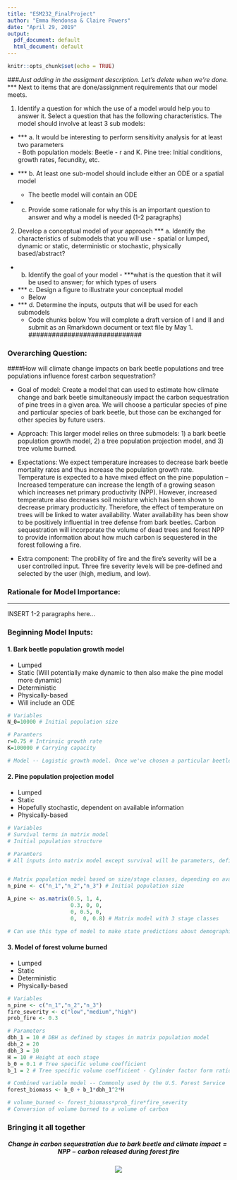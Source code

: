 ```yaml
---
title: "ESM232_FinalProject"
author: "Emma Mendonsa & Claire Powers"
date: "April 29, 2019"
output:
  pdf_document: default
  html_document: default
---
```


```r
knitr::opts_chunk$set(echo = TRUE)
```

############################
###*Just adding in the assigment description. Let's delete when we're done.*
*** Next to items that are done/assignment requirements that our model meets.

1. Identify a question for which the use of a model would help you to answer it. Select a question that has the following characteristics. The model should involve at least 3 sub models:  
+ *** a. It would be interesting to perform sensitivity analysis for at least two parameters  
      - Both population models: Beetle - r and K. Pine tree: Initial conditions, growth rates, fecundity, etc.                      

+ *** b. At least one sub-model should include either an ODE or a spatial model  
     - The beetle  model will contain an ODE
   
+ c. Provide some rationale for why this is an important question to answer and why a model is needed (1-2 paragraphs)

2. Develop a conceptual model of your approach
 *** a. Identify the characteristics of submodels that you will use - spatial or lumped, dynamic or static, deterministic or stochastic, physically based/abstract?
 
+ b. Identify the goal of your model  - ***what is the question that it will be used to answer; for which types of users
 
+ *** c. Design a figure to illustrate your conceptual model     
    - Below
 
+ *** d. Determine the inputs, outputs that will be used for each submodels      
    - Code chunks below
You will complete a draft version of I and II and submit as an Rmarkdown document or text file by May 1.
#############################


### Overarching Question: 
####How will climate change impacts on bark beetle populations and tree populations influence forest carbon sequestration?


- Goal of model: Create a model that can used to estimate how climate change and bark beetle simultaneously impact the carbon sequestration of pine trees in a given area. We will choose a particular species of pine and particular species of bark beetle, but    those can be exchanged for other species by future users.  

- Approach: This larger model relies on three submodels: 1) a bark beetle population growth model, 2) a tree population projection model, and 3) tree volume burned. 

- Expectations: We expect temperature increases to decrease bark beetle mortality rates and thus increase the population growth rate. Temperature is expected to a have mixed effect on the pine population -- Increased temperature can increase the length of a growing season which increases net primary productivity (NPP). However, increased temperature also decreases soil moisture which has been shown to decrease primary producticity. Therefore, the effect of temperature on trees will be linked to water availability. Water availability has been show to be positively influential in tree defense from bark beetles. Carbon sequestration will incorporate the volume of dead trees and forest NPP to provide information about how much carbon is sequestered in the forest following a fire. 

- Extra component: The probility of fire and the fire's severity will be a user controlled input. Three fire severity levels will be pre-defined and selected by the user (high, medium, and low).

### Rationale for Model Importance:
***
INSERT 1-2 paragraphs here...


### Beginning Model Inputs: 

#### 1. Bark beetle population growth model
* Lumped
* Static (Will potentially make dynamic to then also make the pine model more dynamic)
* Deterministic
* Physically-based
* Will include an ODE

```r
# Variables
N_0=10000 # Initial population size

# Paramters
r=0.75 # Intrinsic growth rate
K=100000 # Carrying capacity

# Model -- Logistic growth model. Once we've chosen a particular beetle and tree species, we hope to find a published growth model. 
```

#### 2. Pine population projection model
* Lumped
* Static
* Hopefully stochastic, dependent on available information
* Physically-based
```r
# Variables
# Survival terms in matrix model
# Initial population structure

# Paramters
# All inputs into matrix model except survival will be parameters, defined by published information


# Matrix population model based on size/stage classes, depending on availability of published matrix models
n_pine <- c("n_1","n_2","n_3") # Initial population size

A_pine <- as.matrix(0.5, 1, 4,
                    0.3, 0, 0,
                    0, 0.5, 0,
                    0,  0, 0.8) # Matrix model with 3 stage classes

# Can use this type of model to make state predictions about demographic structure of population & estimate number of trees that died. This model can easily be applied over time. The survival terms can be dependent on bark beetle population size to increased mortality over time.
```

#### 3. Model of forest volume burned
* Lumped
* Static
* Deterministic
* Physically-based
```r
# Variables
n_pine <- c("n_1","n_2","n_3")
fire_severity <- c("low","medium","high")
prob_fire <- 0.3

# Parameters
dbh_1 = 10 # DBH as defined by stages in matrix population model
dbh_2 = 20
dbh_3 = 30
H = 10 # Height at each stage 
b_0 = 0.1 # Tree specific volume coefficient
b_1 = 2 # Tree specific volume coefficient - Cylinder factor form ratio

# Combined variable model -- Commonly used by the U.S. Forest Service
forest_biomass <- b_0 + b_1*dbh_1^2*H

# volume_burned <- forest_biomass*prob_fire*fire_severity
# Conversion of volume burned to a volume of carbon
```

### Bringing it all together  
##### $$Change~in~carbon~sequestration~due~to~bark~beetle~and~climate~impact = NPP - carbon~released~during~forest~fire$$

<center>
![](../FP_ConceptualModel.png)
</center>
  
\
\
\
\


  
  
  
  









